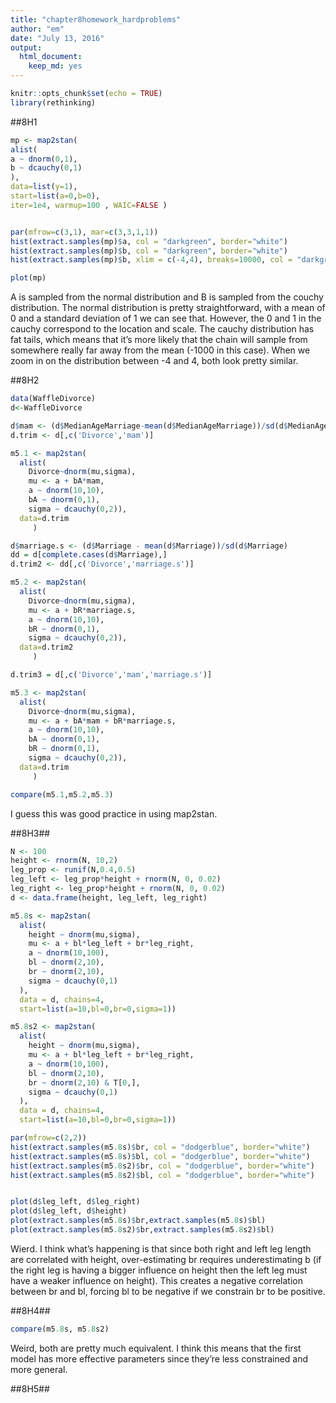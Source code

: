 ```yaml
---
title: "chapter8homework_hardproblems"
author: "em"
date: "July 13, 2016"
output:
  html_document:
    keep_md: yes
---
```


```r
knitr::opts_chunk$set(echo = TRUE)
library(rethinking)
```

##8H1

```r
mp <- map2stan(
alist(
a ~ dnorm(0,1),
b ~ dcauchy(0,1)
),
data=list(y=1),
start=list(a=0,b=0),
iter=1e4, warmup=100 , WAIC=FALSE )


par(mfrow=c(3,1), mar=c(3,3,1,1))
hist(extract.samples(mp)$a, col = "darkgreen", border="white")
hist(extract.samples(mp)$b, col = "darkgreen", border="white")
hist(extract.samples(mp)$b, xlim = c(-4,4), breaks=10000, col = "darkgreen", border="white")

plot(mp)

```

A is sampled from the normal distribution and B is sampled from the couchy distribution. The normal distribution is pretty straightforward, with a mean of 0 and a standard deviation of 1 we can see that. However, the 0 and 1 in the cauchy correspond to the location and scale. The cauchy distribution has fat tails, which means that it's more likely that the chain will sample from somewhere really far away from the mean (-1000 in this case). When we zoom in on the distribution between -4 and 4, both look pretty similar.

##8H2

```r
data(WaffleDivorce)
d<-WaffleDivorce

d$mam <- (d$MedianAgeMarriage-mean(d$MedianAgeMarriage))/sd(d$MedianAgeMarriage)
d.trim <- d[,c('Divorce','mam')] 

m5.1 <- map2stan(
  alist(
    Divorce~dnorm(mu,sigma),
    mu <- a + bA*mam,
    a ~ dnorm(10,10),
    bA ~ dnorm(0,1),
    sigma ~ dcauchy(0,2)),
  data=d.trim
     )

d$marriage.s <- (d$Marriage - mean(d$Marriage))/sd(d$Marriage)
dd = d[complete.cases(d$Marriage),]
d.trim2 <- dd[,c('Divorce','marriage.s')]

m5.2 <- map2stan(
  alist(
    Divorce~dnorm(mu,sigma),
    mu <- a + bR*marriage.s,
    a ~ dnorm(10,10),
    bR ~ dnorm(0,1),
    sigma ~ dcauchy(0,2)),
  data=d.trim2
     )

d.trim3 = d[,c('Divorce','mam','marriage.s')]

m5.3 <- map2stan(
  alist(
    Divorce~dnorm(mu,sigma),
    mu <- a + bA*mam + bR*marriage.s,
    a ~ dnorm(10,10),
    bA ~ dnorm(0,1),
    bR ~ dnorm(0,1),
    sigma ~ dcauchy(0,2)),
  data=d.trim
     )

compare(m5.1,m5.2,m5.3)
```

I guess this was good practice in using map2stan.

##8H3##

```r
N <- 100
height <- rnorm(N, 10,2)
leg_prop <- runif(N,0.4,0.5)
leg_left <- leg_prop*height + rnorm(N, 0, 0.02)
leg_right <- leg_prop*height + rnorm(N, 0, 0.02)
d <- data.frame(height, leg_left, leg_right)

m5.8s <- map2stan(
  alist(
    height ~ dnorm(mu,sigma),
    mu <- a + bl*leg_left + br*leg_right,
    a ~ dnorm(10,100),
    bl ~ dnorm(2,10),
    br ~ dnorm(2,10),
    sigma ~ dcauchy(0,1)
  ),
  data = d, chains=4,
  start=list(a=10,bl=0,br=0,sigma=1))

m5.8s2 <- map2stan(
  alist(
    height ~ dnorm(mu,sigma),
    mu <- a + bl*leg_left + br*leg_right,
    a ~ dnorm(10,100),
    bl ~ dnorm(2,10),
    br ~ dnorm(2,10) & T[0,],
    sigma ~ dcauchy(0,1)
  ),
  data = d, chains=4,
  start=list(a=10,bl=0,br=0,sigma=1))

par(mfrow=c(2,2))
hist(extract.samples(m5.8s)$br, col = "dodgerblue", border="white")
hist(extract.samples(m5.8s)$bl, col = "dodgerblue", border="white")
hist(extract.samples(m5.8s2)$br, col = "dodgerblue", border="white")
hist(extract.samples(m5.8s2)$bl, col = "dodgerblue", border="white")


plot(d$leg_left, d$leg_right)
plot(d$leg_left, d$height)
plot(extract.samples(m5.8s)$br,extract.samples(m5.8s)$bl)
plot(extract.samples(m5.8s2)$br,extract.samples(m5.8s2)$bl)

```

Wierd. I think what's happening is that since both right and left leg length are correlated with height, over-estimating br requires underestimating b (if the right leg is having a bigger influence on height then the left leg must have a weaker influence on height). This creates a negative correlation between br and bl, forcing bl to be negative if we constrain br to be positive.

##8H4##

```r
compare(m5.8s, m5.8s2)
```

Weird, both are pretty much equivalent. I think this means that the first model has more effective parameters since they're less constrained and more general.

##8H5##
